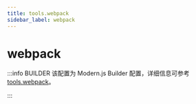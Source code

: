 ```yaml
---
title: tools.webpack
sidebar_label: webpack
---
```

# webpack

:::info BUILDER
该配置为 Modern.js Builder 配置，详细信息可参考 [tools.webpack](https://modernjs.dev/builder/api/config-tools.html#tools-webpack)。

:::


<Main />

